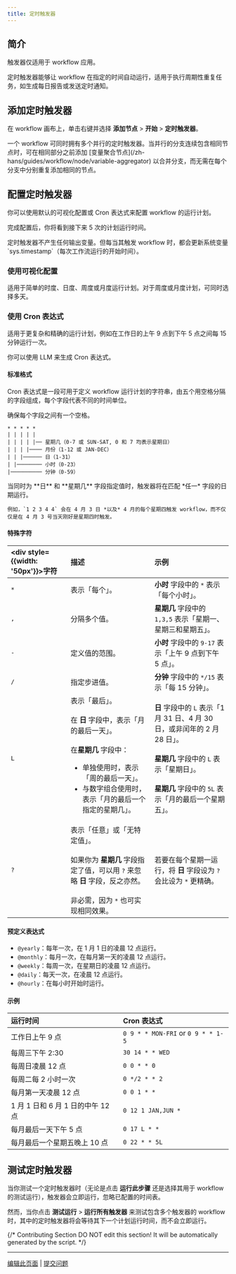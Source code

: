 ```yaml
---
title: 定时触发器
---
```


## 简介

<Info>
    触发器仅适用于 workflow 应用。
</Info>

定时触发器能够让 workflow 在指定的时间自动运行，适用于执行周期性重复任务，如生成每日报告或发送定时通知。

## 添加定时触发器

在 workflow 画布上，单击右键并选择 **添加节点** > **开始** > **定时触发器**。

<Tip>
    一个 workflow 可同时拥有多个并行的定时触发器。当并行的分支连续包含相同节点时，可在相同部分之前添加 [变量聚合节点](/zh-hans/guides/workflow/node/variable-aggregator) 以合并分支，而无需在每个分支中分别重复添加相同的节点。
</Tip>

## 配置定时触发器

你可以使用默认的可视化配置或 Cron 表达式来配置 workflow 的运行计划。

完成配置后，你将看到接下来 5 次的计划运行时间。

<Info>
    定时触发器不产生任何输出变量。但每当其触发 workflow 时，都会更新系统变量 `sys.timestamp`（每次工作流运行的开始时间）。
</Info>

### 使用可视化配置

适用于简单的时度、日度、周度或月度运行计划。对于周度或月度计划，可同时选择多天。

### 使用 Cron 表达式

适用于更复杂和精确的运行计划，例如在工作日的上午 9 点到下午 5 点之间每 15 分钟运行一次。

<Tip>
    你可以使用 LLM 来生成 Cron 表达式。
</Tip>

#### 标准格式

Cron 表达式是一段可用于定义 workflow 运行计划的字符串，由五个用空格分隔的字段组成，每个字段代表不同的时间单位。

<Note>
    确保每个字段之间有一个空格。
</Note>

```
* * * * *
| | | | |
| | | | |── 星期几（0-7 或 SUN-SAT, 0 和 7 均表示星期日）
| | | |──── 月份（1-12 或 JAN-DEC）
| | |────── 日（1-31）
| |──────── 小时（0-23）
|────────── 分钟（0-59）
```

<Info>
    当同时为 **日** 和 **星期几** 字段指定值时，触发器将在匹配 *任一* 字段的日期运行。

    例如，`1 2 3 4 4` 会在 4 月 3 日 *以及* 4 月的每个星期四触发 workflow，而不仅仅是在 4 月 3 号当天刚好是星期四时触发。
</Info>

#### 特殊字符

| <div style={{width: '50px'}}>字符</div> | 描述 | 示例 |
|:-----------|:-------------|:---------|
| `*` | 表示「每个」。 | **小时** 字段中的 `*` 表示「每个小时」。 |
| `,` | 分隔多个值。 | **星期几** 字段中的 `1,3,5` 表示「星期一、星期三和星期五」。 |
| `-` | 定义值的范围。 | **小时** 字段中的 `9-17` 表示「上午 9 点到下午 5 点」。 |
| `/` | 指定步进值。 | **分钟** 字段中的 `*/15` 表示「每 15 分钟」。 |
| `L` | 表示「最后」。 <br /><br />在 **日** 字段中，表示「月的最后一天」。<br /><br />在**星期几** 字段中：<ul><li>单独使用时，表示「周的最后一天」。</li><li>与数字组合使用时，表示「月的最后一个指定的星期几」。</li></ul>| **日** 字段中的 `L` 表示「1 月 31 日、4 月 30 日，或非闰年的 2 月 28 日」。<br /><br />**星期几** 字段中的 `L` 表示「星期日」。<br /><br />**星期几** 字段中的 `5L` 表示「月的最后一个星期五」。 |
| `?` | 表示「任意」或「无特定值」。<br /><br />如果你为 **星期几** 字段指定了值，可以用 `?` 来忽略 **日** 字段，反之亦然。<br /><br />非必需，因为 `*` 也可实现相同效果。 | 若要在每个星期一运行，将 **日** 字段设为 `?` 会比设为 `*` 更精确。|

#### 预定义表达式

- `@yearly`：每年一次，在 1 月 1 日的凌晨 12 点运行。
- `@monthly`：每月一次，在每月第一天的凌晨 12 点运行。
- `@weekly`：每周一次，在星期日的凌晨 12 点运行。
- `@daily`：每天一次，在凌晨 12 点运行。
- `@hourly`：在每小时开始时运行。

#### 示例

| 运行时间 | Cron 表达式 |
|:----------|:-----------------|
| 工作日上午 9 点 | `0 9 * * MON-FRI` or `0 9 * * 1-5` |
| 每周三下午 2:30 | `30 14 * * WED` |
| 每周日凌晨 12 点 | `0 0 * * 0` |
| 每周二每 2 小时一次 | `0 */2 * * 2` |
| 每月第一天凌晨 12 点 | `0 0 1 * *` |
| 1 月 1 日和 6 月 1 日的中午 12 点 | `0 12 1 JAN,JUN *` |
| 每月最后一天下午 5 点 | `0 17 L * *` |
| 每月最后一个星期五晚上 10 点 | `0 22 * * 5L` |

## 测试定时触发器

当你测试一个定时触发器时（无论是点击 **运行此步骤** 还是选择其用于 workflow 的测试运行），触发器会立即运行，忽略已配置的时间表。

然而，当你点击 **测试运行** > **运行所有触发器** 来测试包含多个触发器的 workflow 时，其中的定时触发器将会等待其下一个计划运行时间，而不会立即运行。


{/*
Contributing Section
DO NOT edit this section!
It will be automatically generated by the script.
*/}

---

[编辑此页面](https://github.com/langgenius/dify-docs/edit/main/zh-hans/guides/workflow/node/schedule-trigger.mdx) | [提交问题](https://github.com/langgenius/dify-docs/issues/new?template=docs.yml)